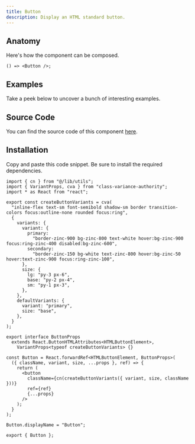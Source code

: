 ```yaml
---
title: Button
description: Display an HTML standard button.
---
```


<Preview example="button-default" />

## Anatomy

Here's how the component can be composed.

```tsx
() => <Button />;
```

## Examples

Take a peek below to uncover a bunch of interesting examples.

<Preview example="button-default" vn="Primary" />

<Preview example="button-secondary" vn="Secondary" />

<Preview example="button-sizes" vn="Sizes" />

## Source Code

You can find the source code of this component
[here](https://github.com/askides/ui/blob/main/src/_comp/ui/Button.tsx).

## Installation

Copy and paste this code snippet. Be sure to install the required dependencies.

```tsx
import { cn } from "@/lib/utils";
import { VariantProps, cva } from "class-variance-authority";
import * as React from "react";

export const createButtonVariants = cva(
  "inline-flex text-sm font-semibold shadow-sm border transition-colors focus:outline-none rounded focus:ring",
  {
    variants: {
      variant: {
        primary:
          "border-zinc-900 bg-zinc-800 text-white hover:bg-zinc-900 focus:ring-zinc-400 disabled:bg-zinc-600",
        secondary:
          "border-zinc-150 bg-white text-zinc-800 hover:bg-zinc-50 hover:text-zinc-900 focus:ring-zinc-100",
      },
      size: {
        lg: "py-3 px-6",
        base: "py-2 px-4",
        sm: "py-1 px-3",
      },
    },
    defaultVariants: {
      variant: "primary",
      size: "base",
    },
  }
);

export interface ButtonProps
  extends React.ButtonHTMLAttributes<HTMLButtonElement>,
    VariantProps<typeof createButtonVariants> {}

const Button = React.forwardRef<HTMLButtonElement, ButtonProps>(
  ({ className, variant, size, ...props }, ref) => {
    return (
      <button
        className={cn(createButtonVariants({ variant, size, className }))}
        ref={ref}
        {...props}
      />
    );
  }
);

Button.displayName = "Button";

export { Button };
```
